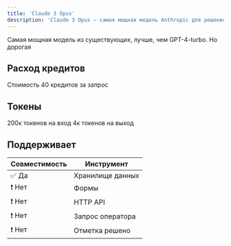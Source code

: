```yaml
---
title: 'Claude 3 Opus'
description: 'Claude 3 Opus — самая мощная модель Anthropic для решения очень сложных задач. Он может похвастаться высочайшим уровнем производительности, интеллекта, беглости речи и понимания.'
---
```


Самая мощная модель из существующих, лучше, чем GPT-4-turbo. Но дорогая

## Расход кредитов
Стоимость 40 кредитов за запрос

## Токены
200к токенов на вход
4к токенов на выход

## Поддерживает

| Совместимость       | Инструмент                       |
| ---------- | --------------------------------- |
| ✅ Да | Хранилище данных |
| ❗️ Нет | Формы                    |
| ❗️ Нет       | HTTP API              |
| ❗️ Нет   | Запрос оператора        |
| ❗️  Нет  | Отметка решено        |